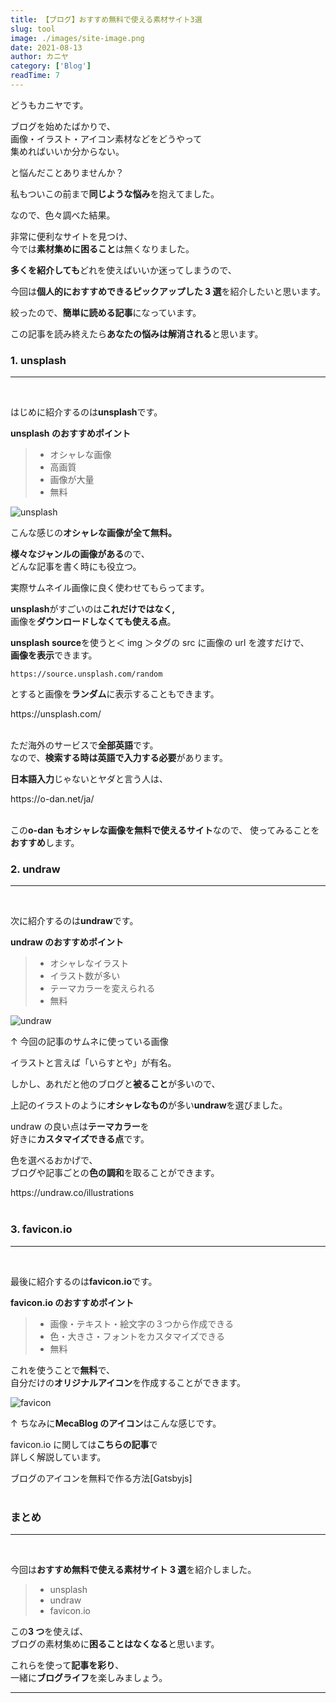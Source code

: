 ```yaml
---
title: 【ブログ】おすすめ無料で使える素材サイト3選
slug: tool
image: ./images/site-image.png
date: 2021-08-13
author: カニヤ
category: ['Blog']
readTime: 7
---
```



どうもカニヤです。

<div className="ballon ballon-left">
  ブログを始めたばかりで、
  <br />
  画像・イラスト・アイコン素材などをどうやって
  <br />
  集めればいいか分からない。
</div>

と悩んだことありませんか？

私もついこの前まで**同じような悩み**を抱えてました。

なので、色々調べた結果。

非常に便利なサイトを見つけ、<br/>
今では**素材集めに困ること**は無くなりました。

**多くを紹介しても**どれを使えばいいか迷ってしまうので、

今回は**個人的におすすめできるピックアップした 3 選**を紹介したいと思います。

絞ったので、**簡単に読める記事**になっています。

この記事を読み終えたら**あなたの悩みは解消される**と思います。

### 1. unsplash

---

<br />

はじめに紹介するのは**unsplash**です。

**unsplash のおすすめポイント**

<blockquote display="info">

- オシャレな画像
- 高画質
- 画像が大量
- 無料

</blockquote>

![unsplash](./images/landscape.jpg)

こんな感じの**オシャレな画像が全て無料。**

**様々なジャンルの画像がある**ので、<br/>
どんな記事を書く時にも役立つ。

実際サムネイル画像に良く使わせてもらってます。

**unsplash**がすごいのは**これだけではなく,**<br/>
画像を**ダウンロードしなくても使える点**。

**unsplash source**を使うと＜ img ＞タグの src に画像の url を渡すだけで、<br />
**画像を表示**できます。

`https://source.unsplash.com/random`

とすると画像を**ランダム**に表示することもできます。

<Link to="https://unsplash.com/" className="linkcolor link-text">
  https://unsplash.com/
</Link>
<br />
<br />

ただ海外のサービスで**全部英語**です。<br/>
なので、**検索する時は英語で入力する必要**があります。

**日本語入力**じゃないとヤダと言う人は、

<Link to="https://o-dan.net/ja/" className="linkcolor link-text">
  https://o-dan.net/ja/
</Link>
<br />
<br />

この**o-dan もオシャレな画像を無料で使えるサイト**なので、
使ってみることを**おすすめ**します。

### 2. undraw

---

<br />

次に紹介するのは**undraw**です。

**undraw のおすすめポイント**

<blockquote display="info">

- オシャレなイラスト
- イラスト数が多い
- テーマカラーを変えられる
- 無料

</blockquote>

![undraw](./images/site-image.png)

↑ 今回の記事のサムネに使っている画像

イラストと言えば「いらすとや」が有名。

しかし、あれだと他のブログと**被ること**が多いので、

上記のイラストのように**オシャレなもの**が多い**undraw**を選びました。

undraw の良い点は**テーマカラー**を<br/>
好きに**カスタマイズできる点**です。

色を選べるおかげで、<br/>
ブログや記事ごとの**色の調和**を取ることができます。

<Link to="https://undraw.co/illustrations" className="linkcolor link-text">
  https://undraw.co/illustrations
</Link>
<br />
<br />

### 3. favicon.io

---

<br />

最後に紹介するのは**favicon.io**です。

**favicon.io のおすすめポイント**

<blockquote display="info">

- 画像・テキスト・絵文字の３つから作成できる
- 色・大きさ・フォントをカスタマイズできる
- 無料

</blockquote>

これを使うことで**無料**で、<br/>
自分だけの**オリジナルアイコン**を作成することができます。

![favicon](./images/tab.png)

↑ ちなみに**MecaBlog のアイコン**はこんな感じです。

favicon.io に関しては**こちらの記事**で<br/>
詳しく解説しています。

<Link to="/posts/favicon" className="linkcolor link-text">
  ブログのアイコンを無料で作る方法[Gatsbyjs]
</Link>
<br />
<br />

### まとめ

---

<br />

今回は**おすすめ無料で使える素材サイト 3 選**を紹介しました。

<blockquote display="info">

- unsplash
- undraw
- favicon.io

</blockquote>

この**3 つ**を使えば、<br/>
ブログの素材集めに**困ることはなくなる**と思います。

これらを使って**記事を彩り**、<br/>
一緒に**ブログライフ**を楽しみましょう。

---

